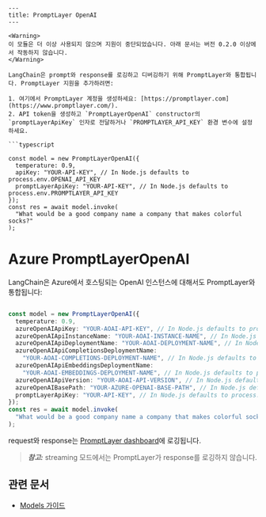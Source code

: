 ```mdx
---
title: PromptLayer OpenAI
---

<Warning>
이 모듈은 더 이상 사용되지 않으며 지원이 중단되었습니다. 아래 문서는 버전 0.2.0 이상에서 작동하지 않습니다.
</Warning>

LangChain은 prompt와 response를 로깅하고 디버깅하기 위해 PromptLayer와 통합됩니다. PromptLayer 지원을 추가하려면:

1. 여기에서 PromptLayer 계정을 생성하세요: [https://promptlayer.com](https://www.promptlayer.com/).
2. API token을 생성하고 `PromptLayerOpenAI` constructor의 `promptLayerApiKey` 인자로 전달하거나 `PROMPTLAYER_API_KEY` 환경 변수에 설정하세요.

```typescript

const model = new PromptLayerOpenAI({
  temperature: 0.9,
  apiKey: "YOUR-API-KEY", // In Node.js defaults to process.env.OPENAI_API_KEY
  promptLayerApiKey: "YOUR-API-KEY", // In Node.js defaults to process.env.PROMPTLAYER_API_KEY
});
const res = await model.invoke(
  "What would be a good company name a company that makes colorful socks?"
);
```

# Azure PromptLayerOpenAI

LangChain은 Azure에서 호스팅되는 OpenAI 인스턴스에 대해서도 PromptLayer와 통합됩니다:

```typescript

const model = new PromptLayerOpenAI({
  temperature: 0.9,
  azureOpenAIApiKey: "YOUR-AOAI-API-KEY", // In Node.js defaults to process.env.AZURE_OPENAI_API_KEY
  azureOpenAIApiInstanceName: "YOUR-AOAI-INSTANCE-NAME", // In Node.js defaults to process.env.AZURE_OPENAI_API_INSTANCE_NAME
  azureOpenAIApiDeploymentName: "YOUR-AOAI-DEPLOYMENT-NAME", // In Node.js defaults to process.env.AZURE_OPENAI_API_DEPLOYMENT_NAME
  azureOpenAIApiCompletionsDeploymentName:
    "YOUR-AOAI-COMPLETIONS-DEPLOYMENT-NAME", // In Node.js defaults to process.env.AZURE_OPENAI_API_COMPLETIONS_DEPLOYMENT_NAME
  azureOpenAIApiEmbeddingsDeploymentName:
    "YOUR-AOAI-EMBEDDINGS-DEPLOYMENT-NAME", // In Node.js defaults to process.env.AZURE_OPENAI_API_EMBEDDINGS_DEPLOYMENT_NAME
  azureOpenAIApiVersion: "YOUR-AOAI-API-VERSION", // In Node.js defaults to process.env.AZURE_OPENAI_API_VERSION
  azureOpenAIBasePath: "YOUR-AZURE-OPENAI-BASE-PATH", // In Node.js defaults to process.env.AZURE_OPENAI_BASE_PATH
  promptLayerApiKey: "YOUR-API-KEY", // In Node.js defaults to process.env.PROMPTLAYER_API_KEY
});
const res = await model.invoke(
  "What would be a good company name a company that makes colorful socks?"
);
```

request와 response는 [PromptLayer dashboard](https://promptlayer.com/home)에 로깅됩니다.

> **_참고:_** streaming 모드에서는 PromptLayer가 response를 로깅하지 않습니다.

## 관련 문서


- [Models 가이드](/oss/langchain/models)
```